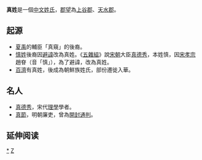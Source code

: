 '''真姓'''是一個[[中文姓氏|中文姓氏]]，[[郡望|郡望]]為[[上谷郡|上谷郡]]、[[天水郡|天水郡]]。

== 起源 ==
* [[夏禹|夏禹]]的輔臣「真窺」的後裔。
* [[慎姓|慎姓]]後裔因[[避諱|避諱]]改為真姓。《[[五雜組|五雜組]]》說[[宋朝|宋朝]]大臣[[真德秀|真德秀]]，本姓慎，因[[宋孝宗|宋孝宗]]趙眘（音「慎」），為了避諱，改為真姓。
* [[百濟|百濟]]有真姓，後成為朝鮮族姓氏，部份遷徙入華。

== 名人 ==
* [[真德秀|真德秀]]，宋代[[理學|理學]]學者。
* [[真節|真節]]，明朝廉吏，曾為[[開封|開封]][[通判|通判]]。

== 延伸阅读 ==
{{Wikisource further reading}}

[[Category:真姓|*]]
[[Category:漢姓|Z]]